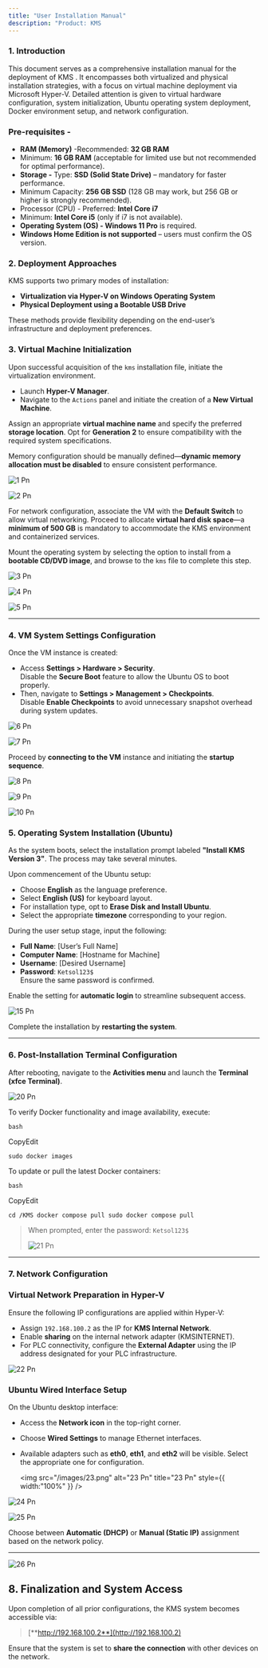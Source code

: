```yaml
---
title: "User Installation Manual"
description: "Product: KMS                                                                                                                     Platform: Hyper-V / Bootable Media                                                                                                                                                                                                                                                                     Publisher: KETSOL                                                                                                                                              "
---
```


### **1. Introduction**

This document serves as a comprehensive installation manual for the deployment of KMS . It encompasses both virtualized and physical installation strategies, with a focus on virtual machine deployment via Microsoft Hyper-V. Detailed attention is given to virtual hardware configuration, system initialization, Ubuntu operating system deployment, Docker environment setup, and network configuration.

### Pre-requisites - 

- **RAM (Memory)** -Recommended: **32 GB RAM** 
- Minimum: **16 GB RAM** (acceptable for limited use but not recommended for optimal performance). 
- **Storage -** Type: **SSD (Solid State Drive)** – mandatory for faster performance. 
- Minimum Capacity: **256 GB SSD** (128 GB may work, but 256 GB or higher is strongly recommended). 
- Processor (CPU) - Preferred: **Intel Core i7** 
- Minimum: **Intel Core i5** (only if i7 is not available). 
- **Operating System (OS) - Windows 11 Pro** is required. 
- **Windows Home Edition is not supported** – users must confirm the OS version. 

### **2. Deployment Approaches**

KMS  supports two primary modes of installation:

- **Virtualization via Hyper-V on Windows Operating System**
- **Physical Deployment using a Bootable USB Drive**

These methods provide flexibility depending on the end-user’s infrastructure and deployment preferences.

### **3. Virtual Machine Initialization**

Upon successful acquisition of the `kms` installation file, initiate the virtualization environment.

- Launch **Hyper-V Manager**.
- Navigate to the `Actions` panel and initiate the creation of a **New Virtual Machine**.

Assign an appropriate **virtual machine name** and specify the preferred **storage location**. Opt for **Generation 2** to ensure compatibility with the required system specifications.

Memory configuration should be manually defined—**dynamic memory allocation must be disabled** to ensure consistent performance.

![1 Pn](/images/1.png)

![2 Pn](/images/2.png)

For network configuration, associate the VM with the **Default Switch** to allow virtual networking. Proceed to allocate **virtual hard disk space**—a **minimum of 500 GB** is mandatory to accommodate the KMS environment and containerized services.

Mount the operating system by selecting the option to install from a **bootable CD/DVD image**, and browse to the `kms` file to complete this step.

![3 Pn](/images/3.png)

![4 Pn](/images/4.png)

![5 Pn](/images/5.png)

---

### **4. VM System Settings Configuration**

Once the VM instance is created:

- Access **Settings \> Hardware \> Security**.\
  Disable the **Secure Boot** feature to allow the Ubuntu OS to boot properly.
- Then, navigate to **Settings \> Management \> Checkpoints**.\
  Disable **Enable Checkpoints** to avoid unnecessary snapshot overhead during system updates.

![6 Pn](/images/6.png)

![7 Pn](/images/7.png)

Proceed by **connecting to the VM** instance and initiating the **startup sequence**.

![8 Pn](/images/8.png)

![9 Pn](/images/9.png)

![10 Pn](/images/10.png)

### **5. Operating System Installation (Ubuntu)**

As the system boots, select the installation prompt labeled **"Install KMS Version 3"**. The process may take several minutes.

Upon commencement of the Ubuntu setup:

- Choose **English** as the language preference.
- Select **English (US)** for keyboard layout.
- For installation type, opt to **Erase Disk and Install Ubuntu**.
- Select the appropriate **timezone** corresponding to your region.

During the user setup stage, input the following:

- **Full Name**: [User’s Full Name]
- **Computer Name**: [Hostname for Machine]
- **Username**: [Desired Username]
- **Password**: `Ketsol123$`\
  Ensure the same password is confirmed.

Enable the setting for **automatic login** to streamline subsequent access.

![15 Pn](/images/15.png)

Complete the installation by **restarting the system**.

---

### **6. Post-Installation Terminal Configuration**

After rebooting, navigate to the **Activities menu** and launch the **Terminal (xfce Terminal)**.

![20 Pn](/images/20.png)

To verify Docker functionality and image availability, execute:

```
bash
```

CopyEdit

`sudo docker images `

To update or pull the latest Docker containers:

```
bash
```

CopyEdit

`cd /KMS docker compose pull sudo docker compose pull `

> When prompted, enter the password: `Ketsol123$`
>
> ![21 Pn](/images/21.png)

---

### **7. Network Configuration**

### Virtual Network Preparation in Hyper-V

Ensure the following IP configurations are applied within Hyper-V:

- Assign `192.168.100.2` as the IP for **KMS Internal Network**.
- Enable **sharing** on the internal network adapter (KMSINTERNET).
- For PLC connectivity, configure the **External Adapter** using the IP address designated for your PLC infrastructure.

![22 Pn](/images/22.png)

### Ubuntu Wired Interface Setup

On the Ubuntu desktop interface:

- Access the **Network icon** in the top-right corner.
- Choose **Wired Settings** to manage Ethernet interfaces.
- Available adapters such as **eth0**, **eth1**, and **eth2** will be visible. Select the appropriate one for configuration.

  <img
    src="/images/23.png"
    alt="23 Pn"
    title="23 Pn"
    style={{ width:"100%" }}
  />

![24 Pn](/images/24.png)

![25 Pn](/images/25.png)

Choose between **Automatic (DHCP)** or **Manual (Static IP)** assignment based on the network policy.

---

![26 Pn](/images/26.png)

## **8. Finalization and System Access**

Upon completion of all prior configurations, the KMS system becomes accessible via:

> [**http://192.168.100.2**](http://192.168.100.2)

Ensure that the system is set to **share the connection** with other devices on the network.
